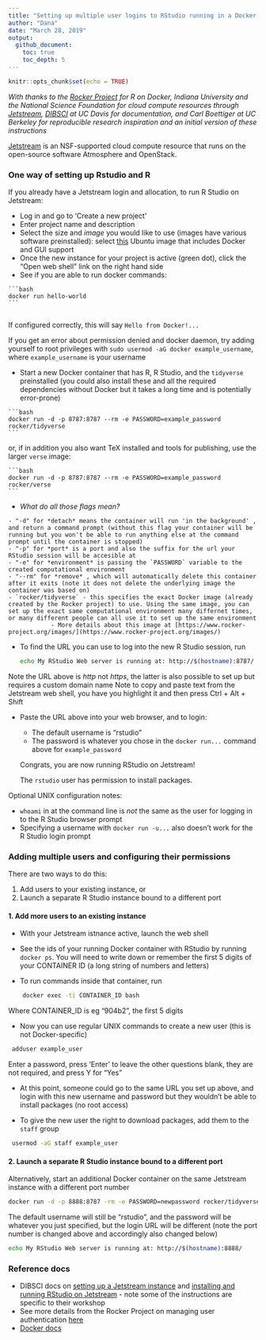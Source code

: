 ```yaml
---
title: "Setting up multiple user logins to RStudio running in a Docker container on Jetstream"
author: "Dana"
date: "March 28, 2019"
output:
  github_document:
    toc: true
    toc_depth: 5
---
```


```r
knitr::opts_chunk$set(echo = TRUE)
```


*With thanks to the [Rocker Project](https://www.rocker-project.org/) for R on Docker, Indiana University and the National Science Foundation for cloud compute resources through [Jetstream](https://jetstream-cloud.org/), [DIBSCI](http://ivory.idyll.org/dibsi/2018/WHO.html) at UC Davis for documentation, and Carl Boettiger at UC Berkeley for reproducible research inspiration and an initial version of these instructions*

[Jetstream](https://jetstream-cloud.org/) is an NSF-supported cloud compute resource that runs on the open-source software Atmosphere and OpenStack. 


### One way of setting up Rstudio and R
If you already have a Jetstream login and allocation, to run R Studio on Jetstream:

   - Log in and go to 'Create a new project'
   - Enter project name and description
   - Select the size and *image* you would like to use  (images have various software preinstalled): select [this](https://use.jetstream-cloud.org/application/images/107) Ubuntu image that includes Docker and GUI support
   - Once the new instance for your project is active (green dot), click the "Open web shell" link on the right hand side
   - See if you are able to run docker commands: 
    
    ```bash
    docker run hello-world
    ```
       
   If configured correctly, this will say `Hello from Docker!...`
  
   If you get an error about permission denied and docker daemon, try adding yourself to root privileges with `sudo usermod -aG docker example_username`, where `example_username` is your username
        
   - Start a new Docker container that has R, R Studio, and the `tidyverse` preinstalled (you could also install these and all the required dependencies without Docker but it takes a long time and is potentially error-prone)
    
    ```bash
    docker run -d -p 8787:8787 --rm -e PASSWORD=example_password rocker/tidyverse
    ```

or, if in addition you also want TeX installed and tools for publishing, use the larger `verse` image:

    ```bash
    docker run -d -p 8787:8787 --rm -e PASSWORD=example_password rocker/verse
    ```


   - *What do all those flags mean?*
    
    - "-d" for *detach* means the container will run 'in the background' , and return a command prompt (without this flag your container will be running but you won't be able to run anything else at the command prompt until the container is stopped)
    - "-p" for *port* is a port and also the suffix for the url your RStudio session will be accesible at
    - "-e" for *environment* is passing the `PASSWORD` variable to the created computational environment
    - "--rm" for *remove* , which will automatically delete this container after it exits (note it does not delete the underlying image the container was based on)
    - `rocker/tidyverse` - this specifies the exact Docker image (already created by the Rocker project) to use. Using the same image, you can set up the exact same computational environment many differnet times, or many different people can all use it to set up the same environment
                - More details about this image at [https://www.rocker-project.org/images/](https://www.rocker-project.org/images/)
    
  - To find the URL you can use to log into the new R Studio session, run 
    
    ```bash
    echo My RStudio Web server is running at: http://$(hostname):8787/
    ```
    
   Note the URL above is *http* not *https*, the latter is also possible to set up but requires a custom domain name
   Note to copy and paste text from the Jetstream web shell, you have you highlight it and then press Ctrl + Alt + Shift
    
  - Paste the URL above into your web browser, and to login:
        
     - The default username is "rstudio"
     - The password is whatever you chose in the `docker run...` command above for `example_password`
        
    Congrats, you are now running RStudio on Jetstream!
    
    The `rstudio` user has permission to install packages. 
    
   
   Optional UNIX configuration notes: 
   
   - `whoami` in at the command line is *not* the same as the user for logging in to the R Studio browser prompt 
   - Specifying a username with `docker run -u...` also doesn't work for the R Studio login prompt

    
### Adding multiple users and configuring their permissions

There are two ways to do this: 

1. Add users to your existing instance, or
2. Launch a separate R Studio instance bound to a different port


#### 1. Add more users to an existing instance

- With your Jetstream istnance active, launch the web shell
- See the ids of your running Docker container with RStudio by running `docker ps`. You will need to write down or remember the first 5 digits of your CONTAINER ID (a long string of numbers and letters)

- To run commands inside that container, run

```bash

    docker exec -ti CONTAINER_ID bash
```

Where CONTAINER_ID is eg "904b2",  the first 5 digits 

- Now you can use regular UNIX commands to create a new user (this is not Docker-specific)

```bash
 adduser example_user
```

Enter a password, press 'Enter' to leave the other questions blank, they are not required, and press Y for "Yes" 

- At this point, someone could go to the same URL you set up above, and login with this new username and password but they wouldn't be able to install packages (no root access)

- To give the new user the right to download packages, add them to the `staff` group

```bash
 usermod -aG staff example_user
```


#### 2. Launch a separate R Studio instance bound to a different port

Alternatively, start an additional Docker container on the same Jetstream instance with a different port number

 ```bash
 docker run -d -p 8888:8787 -rm -e PASSWORD=newpassword rocker/tidyverse 
 ```

The default username will still be "rstudio", and the password will be whatever you just specified, but the login URL will be different (note the port number is changed above and accordingly also changed below) 
    
```bash
echo My RStudio Web server is running at: http://$(hostname):8888/
```


### Reference docs

- DIBSCI docs on [setting up a Jetstream instance](https://angus.readthedocs.io/en/2018/jetstream/boot.html) and   [installing and running RStudio on Jetstream](https://angus.readthedocs.io/en/2018/visualizing-blast-scores-with-RStudio.html#installing-and-running-rstudio-on-jetstream) - note some of the instructions are specific to their workshop
- See more details from the Rocker Project on managing user authentication [here](https://www.rocker-project.org/use/managing_users/)
- [Docker docs](https://docs.docker.com/)